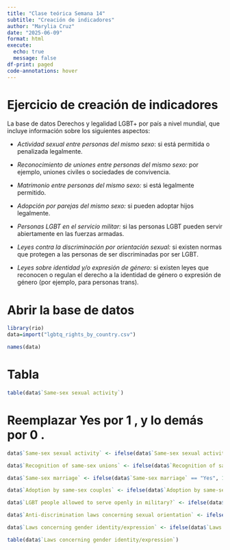```yaml
---
title: "Clase teórica Semana 14"
subtitle: "Creación de indicadores"
author: "Marylia Cruz"
date: "2025-06-09"
format: html
execute: 
  echo: true
  message: false
df-print: paged
code-annotations: hover
---
```


# Ejercicio de creación de indicadores 

La base de datos Derechos y legalidad LGBT+ por país a nivel mundial, que incluye información sobre los siguientes aspectos:

- *Actividad sexual entre personas del mismo sexo*: si está permitida o penalizada legalmente.

- *Reconocimiento de uniones entre personas del mismo sexo:* por ejemplo, uniones civiles o sociedades de convivencia.

- *Matrimonio entre personas del mismo sexo:* si está legalmente permitido.

- *Adopción por parejas del mismo sexo:* si pueden adoptar hijos legalmente.

- *Personas LGBT en el servicio militar:* si las personas LGBT pueden servir abiertamente en las fuerzas armadas.

- *Leyes contra la discriminación por orientación sexual:* si existen normas que protegen a las personas de ser discriminadas por ser LGBT.

- *Leyes sobre identidad y/o expresión de género:* si existen leyes que reconocen o regulan el derecho a la identidad de género o expresión de género (por ejemplo, para personas trans).


# Abrir la base de datos

```r
library(rio)
data=import("lgbtq_rights_by_country.csv")
```

```r
names(data)
```

# Tabla

```r
table(data$`Same-sex sexual activity`)
```

# Reemplazar Yes por 1 , y lo demás por 0 .

```r
data$`Same-sex sexual activity` <- ifelse(data$`Same-sex sexual activity` == "Yes", 1, 0)
```


```r
data$`Recognition of same-sex unions` <- ifelse(data$`Recognition of same-sex unions` == "Yes", 1, 0)
```


```r
data$`Same-sex marriage` <- ifelse(data$`Same-sex marriage` == "Yes", 1, 0)
```

```r
data$`Adoption by same-sex couples` <- ifelse(data$`Adoption by same-sex couples` == "Yes", 1, 0)
```

```r
data$`LGBT people allowed to serve openly in military?` <- ifelse(data$`LGBT people allowed to serve openly in military?` == "Yes", 1, 0)
```

```r
data$`Anti-discrimination laws concerning sexual orientation` <- ifelse(data$`Anti-discrimination laws concerning sexual orientation` == "Yes", 1, 0)
```

```r
data$`Laws concerning gender identity/expression` <- ifelse(data$`Laws concerning gender identity/expression` == "Yes", 1, 0)
```

```r
table(data$`Laws concerning gender identity/expression`)
```





